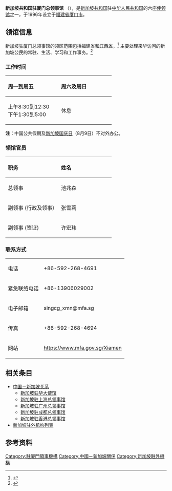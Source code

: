 {{Infobox diplomatic mission
|name = 新加坡共和国驻厦门总领事馆
|native_name = {{lang|en|Consulate General of the Republic of Singapore in Xiamen}}
|logo = [[File:Coat_of_arms_of_Singapore.svg|Coat of arms of the Republic of Singapore]]
|image = 
|caption = 
|location = {{CHN}}[[厦门市|厦门市]]
|address = 厦禾路189号银行中心5楼07、08单元
  |lat_degrees = 24
  |lat_minutes = 27
  |lat_seconds = 37.1
  |lat_direction = N
  |long_degrees = 118
  |long_minutes = 04
  |long_seconds = 44.6
  |long_direction = E
|consul_general = 池兆森 <small>（{{lang|en|CHI Chiew Sum}}）</small>
|department = {{flagicon|SGP}} [[新加坡驻中国大使馆|新加坡驻中国大使馆]]
|website = https://www.mfa.gov.sg/xiamen-chinese
|open = 1996年
}}

'''新加坡共和国驻厦门总领事馆''' （{{lang-en|Consulate General of the Republic of Singapore in Xiamen}}），是[[新加坡|新加坡共和国]]驻[[中华人民共和国|中华人民共和国]]的六座[[外交代表机构|使领馆]]之一，于1996年设立于[[福建省|福建省]][[厦门市|厦门市]]。

== 领馆信息 ==
新加坡驻厦门总领事馆的领区范围包括福建省和[[江西省|江西省]]，<ref>{{cite web|title=新加坡共和国驻厦门总领事馆|url=https://www.fmprc.gov.cn/web/fw_673051/lbfw_673061/lsgmd_673079/t576329.shtml|publisher=中国外交部|accessdate=2020-07-24|work=fmprc.gov.cn|archive-date=2017-04-13|archive-url=https://web.archive.org/web/20170413112136/http://www.fmprc.gov.cn/web/fw_673051/lbfw_673061/lsgmd_673079/t576329.shtml|dead-url=no}}</ref>
主要处理来华访问的新加坡公民的常驻、生活、学习和工作事务。<ref>{{cite web|title=新加坡驻厦门总领事馆介绍|url=https://www.mfa.gov.sg/Overseas-Mission/Xiamen/CN/Xiamen-CN/About-the-Consulate-General|publisher=新加坡外交部|accessdate=2020-07-24|work=mfa.gov.sg|archive-date=2021-02-26|archive-url=https://web.archive.org/web/20210226191903/https://www.mfa.gov.sg/Overseas-Mission/Xiamen/CN/Xiamen-CN/About-the-Consulate-General|dead-url=no}}</ref>

=== 工作时间 ===
{| class="wikitable"
|-
! width="150" align="left" | 周一到周五
! width="150" align="left" | 周六及周日
|-
| 上午8:30到12:30 <br> 下午1:30到5:00 || 休息
|}
'''注：'''中国公共假期及[[新加坡国庆日|新加坡国庆日]]（8月9日）不对外办公。

=== 领馆官员 ===
{| class="wikitable"
|-
! width="150" align="left" | 职务
! width="150" align="left" | 姓名
|-
| 总领事 || 池兆森
|-
| 副领事 (行政及领事） || 张雪莉
|-
| 副领事 (签证) || 许宏玮
|}

=== 联系方式 ===
{| class="wikitable" 
|-
| 电话 || +86-592-268-4691
|-
| 紧急联络电话  || +86-13906029002
|-
| 电子邮箱 || singcg_xmn@mfa.sg
|-
| 传真 || +86-592-268-4694
|-
| 网站 || https://www.mfa.gov.sg/Xiamen {{Wayback|url=https://www.mfa.gov.sg/Xiamen |date=20200413025947 }}
|}

== 相关条目 ==
{{Portal box|国际关系|新加坡|中国}}
*[[中国－新加坡关系|中国－新加坡关系]]
**[[新加坡驻华大使馆|新加坡驻华大使馆]]
**[[新加坡驻上海总领事馆|新加坡驻上海总领事馆]]
**[[新加坡驻广州总领事馆|新加坡驻广州总领事馆]]
**[[新加坡驻成都总领事馆|新加坡驻成都总领事馆]]
**[[新加坡驻香港总领事馆|新加坡驻香港总领事馆]]
*[[新加坡驻外机构列表|新加坡驻外机构列表]]

== 参考资料 ==
{{reflist}}

{{駐中華人民共和國外交機構}}
{{廈門}}

[[Category:駐廈門領事機構|Category:駐廈門領事機構]]
[[Category:中國－新加坡關係|Category:中國－新加坡關係]]
[[Category:新加坡駐外機構|Category:新加坡駐外機構]]